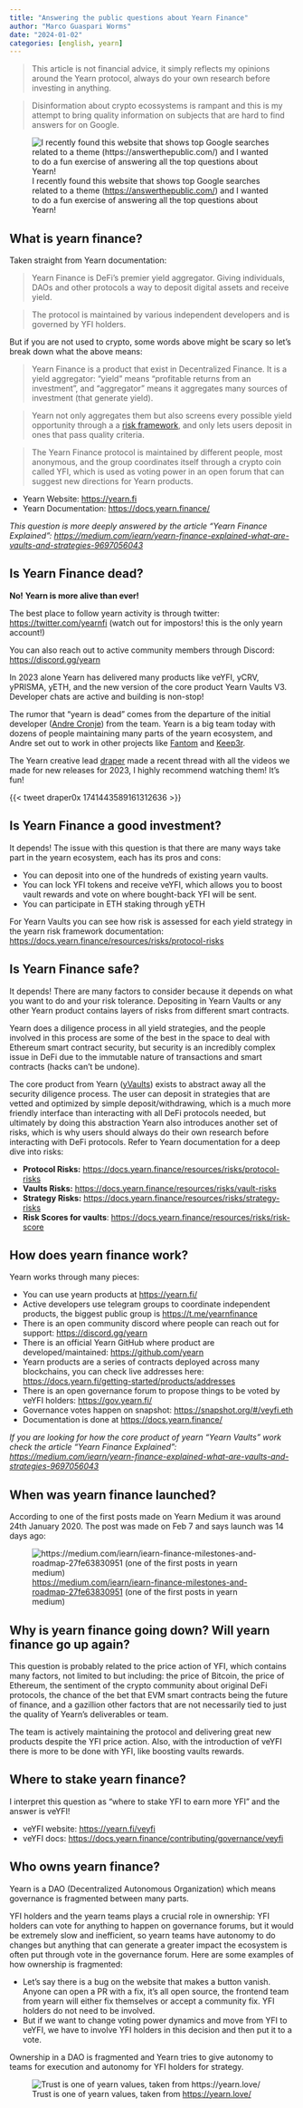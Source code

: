 ```yaml
---
title: "Answering the public questions about Yearn Finance"
author: "Marco Guaspari Worms"
date: "2024-01-02"
categories: [english, yearn]
---
```


> This article is not financial advice, it simply reflects my opinions around the Yearn protocol, always do your own research before investing in anything.

> Disinformation about crypto ecossystems is rampant and this is my attempt to bring quality information on subjects that are hard to find answers for on Google.

![I recently found this website that shows top Google searches related to a theme ([https://answerthepublic.com/](https://answerthepublic.com/)) and I wanted to do a fun exercise of answering all the top questions about Yearn!](https://cdn-images-1.medium.com/max/2102/1*HUCyuoE4gsACGdqcBxjbBA.png)

## What is yearn finance?

Taken straight from Yearn documentation:

>  Yearn Finance is DeFi’s premier yield aggregator. Giving individuals, DAOs and other protocols a way to deposit digital assets and receive yield.

>  The protocol is maintained by various independent developers and is governed by YFI holders.

But if you are not used to crypto, some words above might be scary so let’s break down what the above means:

>  Yearn Finance is a product that exist in Decentralized Finance. It is a yield aggregator: “yield” means “profitable returns from an investment”, and “aggregator” means it aggregates many sources of investment (that generate yield).

>  Yearn not only aggregates them but also screens every possible yield opportunity through a a [risk framework](https://docs.yearn.finance/resources/risks/protocol-risks), and only lets users deposit in ones that pass quality criteria.

>  The Yearn Finance protocol is maintained by different people, most anonymous, and the group coordinates itself through a crypto coin called YFI, which is used as voting power in an open forum that can suggest new directions for Yearn products.

* Yearn Website: [https://yearn.fi](https://yearn.fi)
* Yearn Documentation: [https://docs.yearn.finance/](https://docs.yearn.finance/)

*This question is more deeply answered by the article “Yearn Finance Explained”: [https://medium.com/iearn/yearn-finance-explained-what-are-vaults-and-strategies-9697056043](https://medium.com/iearn/yearn-finance-explained-what-are-vaults-and-strategies-96970560432)*

## Is Yearn Finance dead?

**No!** **Yearn is more alive than ever!**

The best place to follow yearn activity is through twitter: [https://twitter.com/yearnfi](https://twitter.com/yearnfi) (watch out for impostors! this is the only yearn account!)

You can also reach out to active community members through Discord: [https://discord.gg/yearn](https://discord.gg/yearn)

In 2023 alone Yearn has delivered many products like veYFI, yCRV, yPRISMA, yETH, and the new version of the core product Yearn Vaults V3. Developer chats are active and building is non-stop!

The rumor that “yearn is dead” comes from the departure of the initial developer ([Andre Cronje](https://twitter.com/AndreCronjeTech)) from the team. Yearn is a big team today with dozens of people maintaining many parts of the yearn ecosystem, and Andre set out to work in other projects like [Fantom](https://fantom.foundation/) and [Keep3r](https://keep3r.network/).

The Yearn creative lead [draper](undefined) made a recent thread with all the videos we made for new releases for 2023, I highly recommend watching them! It’s fun!

{{< tweet draper0x 1741443589161312636 >}}

## Is Yearn Finance a good investment?

It depends! The issue with this question is that there are many ways take part in the yearn ecosystem, each has its pros and cons:

* You can deposit into one of the hundreds of existing yearn vaults.
* You can lock YFI tokens and receive veYFI, which allows you to boost vault rewards and vote on where bought-back YFI will be sent.
* You can participate in ETH staking through yETH

For Yearn Vaults you can see how risk is assessed for each yield strategy in the yearn risk framework documentation: [https://docs.yearn.finance/resources/risks/protocol-risks](https://docs.yearn.finance/resources/risks/protocol-risks)

## Is Yearn Finance safe?

It depends! There are many factors to consider because it depends on what you want to do and your risk tolerance. Depositing in Yearn Vaults or any other Yearn product contains layers of risks from different smart contracts.

Yearn does a diligence process in all yield strategies, and the people involved in this process are some of the best in the space to deal with Ethereum smart contract security, but security is an incredibly complex issue in DeFi due to the immutable nature of transactions and smart contracts (hacks can’t be undone).

The core product from Yearn ([yVaults](https://medium.com/iearn/yearn-finance-explained-what-are-vaults-and-strategies-96970560432)) exists to abstract away all the security diligence process. The user can deposit in strategies that are vetted and optimized by simple deposit/withdrawing, which is a much more friendly interface than interacting with all DeFi protocols needed, but ultimately by doing this abstraction Yearn also introduces another set of risks, which is why users should always do their own research before interacting with DeFi protocols. Refer to Yearn documentation for a deep dive into risks:

* **Protocol Risks:** [https://docs.yearn.finance/resources/risks/protocol-risks](https://docs.yearn.finance/resources/risks/protocol-risks)
* **Vaults Risks:** [https://docs.yearn.finance/resources/risks/vault-risks](https://docs.yearn.finance/resources/risks/vault-risks)
* **Strategy Risks:** [https://docs.yearn.finance/resources/risks/strategy-risks](https://docs.yearn.finance/resources/risks/strategy-risks)
* **Risk Scores for vaults**: [https://docs.yearn.finance/resources/risks/risk-score](https://docs.yearn.finance/resources/risks/risk-score)

## How does yearn finance work?

Yearn works through many pieces:

* You can use yearn products at [https://yearn.fi/](https://yearn.finance/)
* Active developers use telegram groups to coordinate independent products, the biggest public group is [https://t.me/yearnfinance](https://t.me/yearnfinance)
* There is an open community discord where people can reach out for support: [https://discord.gg/yearn](https://discord.gg/yearn)
* There is an official Yearn GitHub where product are developed/maintained: [https://github.com/yearn](https://github.com/yearn)
* Yearn products are a series of contracts deployed across many blockchains, you can check live addresses here: [https://docs.yearn.fi/getting-started/products/addresses](https://docs.yearn.finance/getting-started/products/addresses)
* There is an open governance forum to propose things to be voted by veYFI holders: [https://gov.yearn.fi/](https://gov.yearn.fi/)
* Governance votes happen on snapshot: [https://snapshot.org/#/veyfi.eth](https://snapshot.org/#/veyfi.eth)
* Documentation is done at [https://docs.yearn.finance/](https://docs.yearn.finance/)

*If you are looking for how the core product of yearn “Yearn Vaults” work check the article “Yearn Finance Explained”: [https://medium.com/iearn/yearn-finance-explained-what-are-vaults-and-strategies-9697056043](https://medium.com/iearn/yearn-finance-explained-what-are-vaults-and-strategies-96970560432)*

## When was yearn finance launched?

According to one of the first posts made on Yearn Medium it was around 24th January 2020. The post was made on Feb 7 and says launch was 14 days ago:

![[https://medium.com/iearn/iearn-finance-milestones-and-roadmap-27fe63830951](https://medium.com/iearn/iearn-finance-milestones-and-roadmap-27fe63830951) (one of the first posts in yearn medium)](https://cdn-images-1.medium.com/max/2000/1*_J3YP0odctH6GAvwyI0dqg.png)

## Why is yearn finance going down? Will yearn finance go up again?

This question is probably related to the price action of YFI, which contains many factors, not limited to but including: the price of Bitcoin, the price of Ethereum, the sentiment of the crypto community about original DeFi protocols, the chance of the bet that EVM smart contracts being the future of finance, and a gazillion other factors that are not necessarily tied to just the quality of Yearn’s deliverables or team.

The team is actively maintaining the protocol and delivering great new products despite the YFI price action. Also, with the introduction of veYFI there is more to be done with YFI, like boosting vaults rewards.

## Where to stake yearn finance?

I interpret this question as “where to stake YFI to earn more YFI” and the answer is veYFI!

* veYFI website: [https://yearn.fi/veyfi](https://yearn.fi/veyfi)
* veYFI docs: [https://docs.yearn.finance/contributing/governance/veyfi](https://docs.yearn.finance/contributing/governance/veyfi)

## Who owns yearn finance?

Yearn is a DAO (Decentralized Autonomous Organization) which means governance is fragmented between many parts.

YFI holders and the yearn teams plays a crucial role in ownership: YFI holders can vote for anything to happen on governance forums, but it would be extremely slow and inefficient, so yearn teams have autonomy to do changes but anything that can generate a greater impact the ecosystem is often put through vote in the governance forum. Here are some examples of how ownership is fragmented:

* Let’s say there is a bug on the website that makes a button vanish. Anyone can open a PR with a fix, it’s all open source, the frontend team from yearn will either fix themselves or accept a community fix. YFI holders do not need to be involved.
* But if we want to change voting power dynamics and move from YFI to veYFI, we have to involve YFI holders in this decision and then put it to a vote.

Ownership in a DAO is fragmented and Yearn tries to give autonomy to teams for execution and autonomy for YFI holders for strategy.

![Trust is one of yearn values, taken from [https://yearn.love/](https://yearn.love/)](https://cdn-images-1.medium.com/max/2526/1*LJRgqqEZ8yj8lWrQknyeDQ.png)
